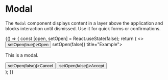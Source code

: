 
<Meta title="Atoms/Modal" of={Modal} />

# Modal

The `Modal` component displays content in a layer above the application and blocks interaction until dismissed. Use it for quick forms or confirmations.

<Canvas>
  <Story name="Example">
    {() => {
      const [open, setOpen] = React.useState(false);
      return (
        <>
          <Button onClick={() => setOpen(true)}>Open</Button>
          <Modal isOpen={open} onClose={() => setOpen(false)} title="Example">
            <p className="mb-4">This is a modal.</p>
            <div className="flex justify-end gap-2">
              <Button variant="outline" onClick={() => setOpen(false)}>Cancel</Button>
              <Button onClick={() => setOpen(false)}>Accept</Button>
            </div>
          </Modal>
        </>
      );
    }}
  </Story>
</Canvas>

<ArgsTable of={Modal} />
